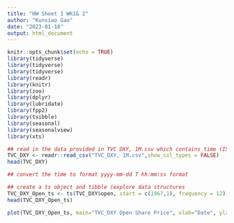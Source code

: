 ```yaml
---
title: "HW Sheet 1 WK1& 2"
author: "Kunxiao Gao"
date: "2023-01-18"
output: html_document
---
```


```r
knitr::opts_chunk$set(echo = TRUE)
library(tidyverse)
library(tidyverse)
library(tidyverse)
library(readr)
library(knitr)
library(zoo)
library(dplyr)
library(lubridate)
library(fpp2)
library(tsibble)
library(seasonal)
library(seasonalview)
library(xts)
```

```r
## read in the data provided in TVC DXY, 1M.csv which contains time (ISO format), Open, High, Low, Close
TVC_DXY <- readr::read_csv("TVC_DXY, 1M.csv",show_col_types = FALSE)
head(TVC_DXY)

## convert the time to format yyyy-mm-dd T hh:mm:ss format

## create a ts object and tibble (explore data structures
TVC_DXY_Open_ts <- ts(TVC_DXY$open, start = c(1967,1), frequency = 12)
head(TVC_DXY_Open_ts)
```

```r
plot(TVC_DXY_Open_ts, main="TVC_DXY Open Share Price", xlab="Date", ylab="Share Price USD", sub="Stock Time Series", col.main='red', col.lab='blue', col.sub='black',font.main=4, font.lab=4, font.sub=4)
```

